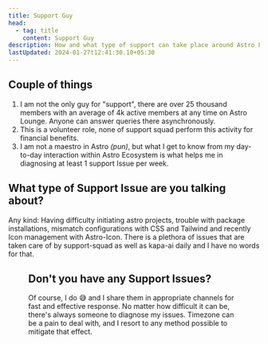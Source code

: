 ```yaml
---
title: Support Guy
head:
  - tag: title
    content: Support Guy
description: How and what type of support can take place around Astro Lounge
lastUpdated: 2024-01-27t12:41:30.10+05:30
---
```


## Couple of things

1. I am not the only guy for "support", there are over 25 thousand members with an average of 4k active members at any time on Astro Lounge. Anyone can answer queries there asynchronously.
2. This is a volunteer role, none of support squad perform this activity for financial benefits.
3. I am not a maestro in Astro _(pun)_, but what I get to know from my day-to-day interaction within Astro Ecosystem is what helps me in diagnosing at least 1 support Issue per week.

## What type of Support Issue are you talking about?

Any kind: Having difficulty initiating astro projects, trouble with package installations, mismatch configurations with CSS and Tailwind and recently Icon management with Astro-Icon. There is a plethora of issues that are taken care of by support-squad as well as kapa-ai daily and I have no words for that.

<Figure src={frustation} alt='I understand your frustation' caption='Me trying to relate to support Issues' />

## Don't you have any Support Issues?

Of course, I do 😅 and I share them in appropriate channels for fast and effective response. No matter how difficult it can be, there's always someone to diagnose my issues. Timezone can be a pain to deal with, and I resort to any method possible to mitigate that effect.

